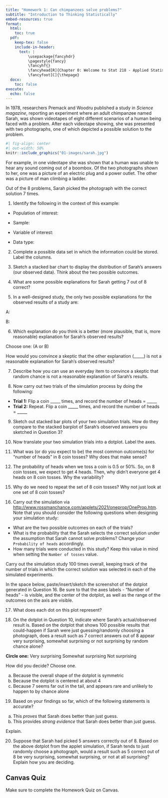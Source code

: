 ```yaml
---
title: "Homework 1: Can chimpanzees solve problems?"
subtitle: "Introduction to Thinking Statistically"
embed-resources: true
format:
  html:
    toc: true
  pdf:
    keep-tex: false
    include-in-header:
      text: |
          \usepackage{fancyhdr}
          \pagestyle{fancy}
          \fancyhf{}
          \fancyhead[R]{Chapter 0: Welcome to Stat 218 - Applied Statistics for Life Science}
          \fancyfoot[C]{\thepage}
  docx:
    toc: false
execute:
  echo: false
---
```


In 1978, researchers Premack and Woodru published a study in *Science magazine*, reporting an experiment where an adult chimpanzee named Sarah, was shown videotapes of eight different scenarios of a human being faced with a problem. After each videotape showing, she was presented with two
photographs, one of which depicted a possible solution to the problem.

```r
#| fig-align: center
#| out-width: 50%
knitr::include_graphics("01-images/sarah.jpg")
```

For example, in one videotape she was shown that a human was unable to hear any sound coming out of a boombox. Of the two photographs shown to her, one was a picture of an electric plug and a power outlet. The other was a picture of man climbing a ladder.

Out of the 8 problems, Sarah picked the photograph with the correct solution 7 times.

1. Identify the following in the context of this example:

-   Population of interest:

\vspace{0.2in}

-   Sample:

\vspace{0.2in}

-   Variable of interest:

\vspace{0.2in}

-   Data type:

\vspace{0.2in}

2. Complete a possible data set in which the information could be stored. Label the columns.


3. Sketch a stacked bar chart to display the distribution of Sarah's answers (our observed data). Think about the two possible outcomes.


4. What are some possible explanations for Sarah getting 7 out of 8 correct?

\vspace{0.5in}

5. In a well-designed study, the only two possible explanations for the observed results of a study are:

A: 

\vspace{0.5in}

B:
 
\vspace{0.5in}

6. Which explanation do you think is a better (more plausible, that is, more reasonable) explanation for Sarah's observed results?

Choose one: (A or B)

How would you convince a skeptic that the other explanation (_____) is not a reasonable explanation for Sarah's observed results?

\vspace{0.5in}

7. Describe how you can use an everyday item to convince a skeptic that random chance is not a reasonable explanation of Sarah's results. 

\vspace{0.5in}

8. Now carry out two trials of the simulation process by doing the following:

+ **Trial 1:** Flip a coin _____ times, and record the number of heads = _____ 
+ **Trial 2:** Repeat. Flip a coin _____ times, and record the number of heads = _____ 

9. Sketch out stacked bar plots of your two simulation trials. How do they compare to the stacked barplot of Sarah's observed answers you sketched in Question 3?

\vspace{0.5in}


10. Now translate your two simulation trials into a dotplot. Label the axes.

\vspace{0.5in}


11. What was (or do you expect to be) the most common outcome(s) for "number of heads" in 8 coin tosses? Why does that make sense?

\vspace{0.5in}

12. The probability of heads when we toss a coin is 0.5 or 50%. So, on 8 coin tosses, we expect to get 4 heads. Then, why didn't everyone get 4 heads on 8 coin tosses. Why the variability?

\vspace{0.5in}

15. Why do we need to repeat the set of 8 coin tosses? Why not just look at one set of 8 coin tosses?

\vspace{0.5in}

16. Carry out the simulation via <http://www.rossmanchance.com/applets/2021/oneprop/OneProp.htm>. Note that you should consider the following questions when designing your simulation study:

+ What are the two possible outcomes on each of the trials?
+ What is the probability that the Sarah selects the correct solution under the assumption that Sarah cannot solve problems?  Change your `Probability of heads` accordingly.
+ How many trials were conducted in this study?  Keep this value in mind when setting the `Number of tosses` value.

Carry out the simulation study 100 times overall, keeping track of the number of trials in which the correct solution was selected in each of the simulated experiments.

In the space below, paste/insert/sketch the screenshot of the dotplot generated in Question 16. Be sure to that the axes labels - "Number of heads" - is visible, and the center of the dotplot, as well as the range of the outcomes on the axis are visible.

\vspace{1in}

17.	What does each dot on this plot represent?

\vspace{0.5in}

18. On the dotplot in Question 10, indicate where Sarah's actual/observed result is. Based on the dotplot that shows 100 possible results that could-happen if Sarah were just guessing/randomly choosing a photograph, does a result such as 7 correct answers out of 8 appear very surprising, somewhat surprising or not surprising by random chance alone? 

\vspace{0.1in}

**Circle one:** Very surprising \hspace{0.15in} Somewhat surprising \hspace{0.15in} Not surprising

\vspace{0.1in}

How did you decide? Choose one.

\vspace{0.1in}

(a) Because the overall shape of the dotplot is symmetric
(b) Because the dotplot is centered at about 4
(c) Because 7 seems far out in the tail, and appears rare and unlikely to happen to by chance alone

\vspace{0.1in}

19. Based on your findings so far, which of the following statements is accurate?

\vspace{0.1in}

(a) This *proves* that Sarah does better than just guess.
(b) This provides *strong evidence* that Sarah does better than just guess.

\vspace{0.1in}

Explain.

\vspace{0.5in}

20. Suppose that Sarah had picked 5 answers correctly out of 8. Based on the above dotplot from the applet simulation, if Sarah tends to just randomly choose a photograph, would a result such as 5 correct out of 8 be very surprising, somewhat surprising, or not at all surprising? Explain how you are deciding.

\vspace{0.5in}


::: callout-caution
## Canvas Quiz

Make sure to complete the Homework Quiz on Canvas.

:::

